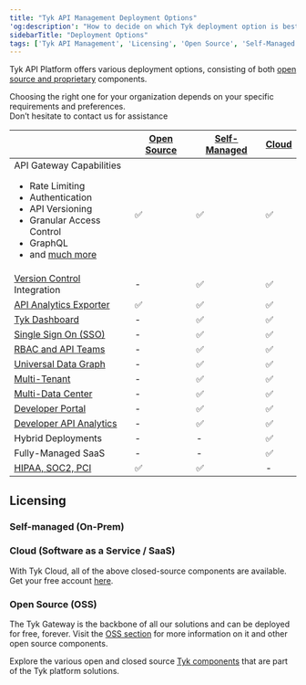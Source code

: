 ```yaml
---
title: "Tyk API Management Deployment Options"
'og:description': "How to decide on which Tyk deployment option is best for you"
sidebarTitle: "Deployment Options"
tags: ['Tyk API Management', 'Licensing', 'Open Source', 'Self-Managed', 'Tyk Cloud', 'API Gateway']
---
```



Tyk API Platform offers various deployment options, consisting of both [open source and proprietary](/5.7/tyk-stack)
components.

Choosing the right one for your organization depends on your specific requirements and preferences.
<br />Don’t hesitate to contact us for assistance <ButtonLeft href="https://tyk.io/contact/" color="green" content="Contact us" />

|                                                                                                                                                                                                                                    | [Open Source](/5.7/tyk-open-source)  |   [Self-Managed](/5.7/tyk-self-managed#installation-options-for-tyk-self-managed)      |  [Cloud](https://account.cloud-ara.tyk.io/signup)
|------------------------------------------------------------------------------------------------------------------------------------------------------------------------------------------------------------------------------------|----------------|-------------------|---------
| API Gateway Capabilities <br /> <ul><li>Rate Limiting</li><li>Authentication</li> <li>API Versioning</li><li>Granular Access Control</li><li>GraphQL</li>  <li>and [much more](/5.7/tyk-open-source)</li></ul> | ✅             |✅	              |✅
| [Version Control](/5.7/api-management/automations/sync) Integration                                                                                                                                                      | -		      |✅	              |✅
| [API Analytics Exporter](/5.7/tyk-pump)                                                                                                                                                                                   | ✅		      |✅	              |✅	 
| [Tyk Dashboard](/5.7/tyk-dashboard)                                                                                                                                                                                       | -	          |✅	              |✅	 
| [Single Sign On (SSO)](/5.7/api-management/external-service-integration#single-sign-on-sso)                                                                                                                                                         | -	          |✅	              |✅	      
| [RBAC and API Teams](/5.7/api-management/user-management#)                                                                                                                                                                             | -	          |✅	              |✅	      
| [Universal Data Graph](/5.7/api-management/data-graph#overview)                                                                                                                                                                         | -	          |✅	              |✅	      
| [Multi-Tenant](/5.7/api-management/dashboard-configuration#organizations)                                                                                                                                           | -	          |✅	              |✅	      
| [Multi-Data Center](/5.7/api-management/mdcb#managing-geographically-distributed-gateways-to-minimize-latency-and-protect-data-sovereignty)                                                                                                                                                                           | -	          |✅	              |✅	      
| [Developer Portal](/5.7/tyk-developer-portal)                                                                                                                                                                             | -		      |✅	              |✅	 
| [Developer API Analytics](/5.7/api-management/dashboard-configuration#traffic-analytics)                                                                                                                                                                   | -		      |✅	              |✅	   
| Hybrid Deployments                                                                                                                                                                                                                 | -		      |-	              |✅
| Fully-Managed SaaS                                                                                                                                                                                                                 | -		      |-	              |✅
| [HIPAA, SOC2, PCI](https://tyk.io/governance-and-auditing/)                                                                                                                                                                        | ✅		      |✅	              | -


## Licensing

### Self-managed (On-Prem)
<SelfManagedLicensingInclude/>

### Cloud (Software as a Service / SaaS)
With Tyk Cloud, all of the above closed-source components are available. Get your free account [here](https://account.cloud-ara.tyk.io/signup).

### Open Source (OSS)
The Tyk Gateway is the backbone of all our solutions and can be deployed for free, forever.
Visit the [OSS section](/5.7/tyk-open-source) for more information on it and other open source components.

Explore the various open and closed source [Tyk components](/5.7/tyk-stack) that are part of the Tyk platform
solutions.
